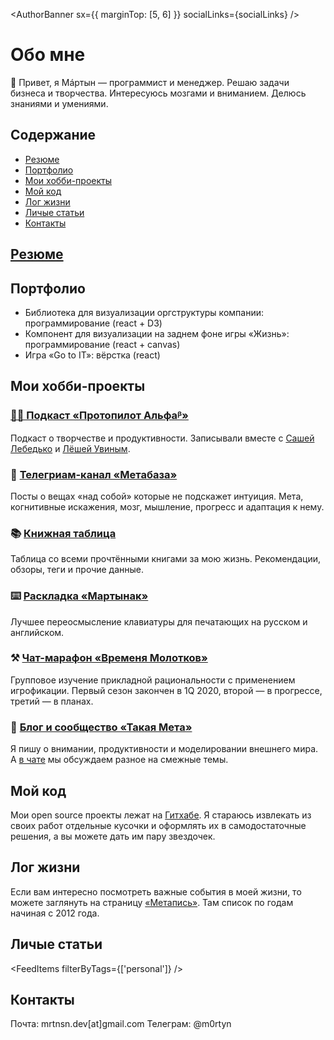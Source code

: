 
<SEO
  title="О Мартыне"
  description="Кто такой Мартын и чем он полезен"
/>
<AuthorBanner sx={{ marginTop: [5, 6] }} socialLinks={socialLinks} />

# Обо мне

🤚 Привет, я Мáртын — программист и менеджер. Решаю задачи бизнеса и творчества. Интересуюсь мозгами и вниманием. Делюсь знаниями и умениями.

## Содержание

- [Резюме](#резюме)
- [Портфолио](#портфолио)
- [Мои хобби-проекты](#мои-хобби-проекты)
- [Мой код](#мой-код)
- [Лог жизни](#лог-жизни)
- [Личые статьи](#личые-статьи)
- [Контакты](#контакты)

## [Резюме](https://www.notion.so/martyns0n/b4cf8e86c55143aa887051f12abe1391)

## Портфолио

- Библиотека для визуализации оргструктуры компании: программирование (react + D3)
- Компонент для визуализации на заднем фоне игры «Жизнь»: программирование (react + canvas)
- Игра «Go to IT»: вёрстка (react)

## Мои хобби-проекты

### [👩‍🎨 Подкаст «Протопилот Альфаᵝ»](https://anchor.fm/protopilotalpha)

Подкаст о творчестве и продуктивности. Записывали вместе с [Сашей Лебедько](ruletik.com) и [Лёшей Увиным](https://vk.com/alex_uvin_official).

### 🧿 [Телегриам-канал «Метабаза»](https://t.me/metabaza)

Посты о вещах «над собой» которые не подскажет интуиция. Мета, когнитивные искажения, мозг, мышление, прогресс и адаптация к нему.

### 📚 [Книжная таблица](https://www.notion.so/martyns0n/e7dd812d9e3143809ce58a0dcd721502?v=9197d66ef5af436aba249744f2b17f3e)

Таблица со всеми прочтёнными книгами за мою жизнь. Рекомендации, обзоры, теги и прочие данные.

### ⌨️ [Раскладка «Мартынак»](https://github.com/m0rtyn/martynak)

Лучшее переосмысление клавиатуры для печатающих на русском и английском.

### ⚒ [Чат-марафон «Временя Молотков»](https://t.me/hammertime)

Групповое изучение прикладной рациональности с применением игрофикации. Первый сезон закончен в 1Q 2020, второй — в прогрессе, третий — в планах.

### 🏰 [Блог и сообщество «Такая Мета»](https://someta.site/about)

Я пишу о внимании, продуктивности и моделировании внешнего мира. А [в чате](t.me/sometachat) мы обсуждаем разное на смежные темы.

## Мой код

Мои open source проекты лежат на [Гитхабе](https://github.com/m0rtyn). Я стараюсь извлекать из своих работ отдельные кусочки и оформлять их в самодостаточные решения, а вы можете дать им пару звездочек.

## Лог жизни

Если вам интересно посмотреть важные события в моей жизни, то можете заглянуть на страницу [«Метапись»](./log). Там список по годам начиная с 2012 года.

## Личые статьи

<FeedItems filterByTags={['personal']} />

## Контакты

Почта: mrtnsn.dev[at]gmail.com
Телеграм: @m0rtyn
